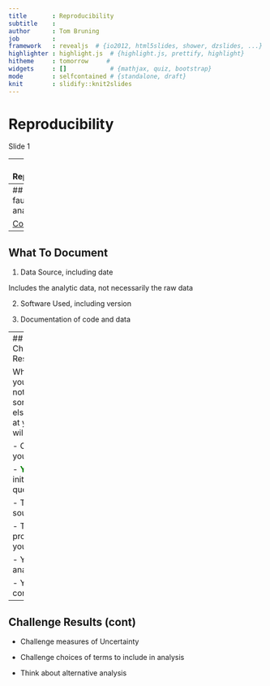```yaml
---
title       : Reproducibility
subtitle    : 
author      : Tom Bruning
job         : 
framework   : revealjs  # {io2012, html5slides, shower, dzslides, ...}
highlighter : highlight.js  # {highlight.js, prettify, highlight}
hitheme     : tomorrow     # 
widgets     : []            # {mathjax, quiz, bootstrap}
mode        : selfcontained # {standalone, draft}
knit        : slidify::knit2slides
---
```

   
# Reproducibility
    
Slide 1

---
## Why Reproducibility

- Replication is often times impossible

- Validation of <span style="color:green; font-weight:bold">your</span> methods

- Validation of <span style="color:green; font-weight:bold">your</span>  data

- So discrepancies can be identified  
    ... and remedied (by <span style="color:green; font-weight:bold">you</span>) or <span style="color:green; font-weight:bold">your</span> vindication.

- No one is immune from errors

    A former manager of mine said "The only people who don't make mistakes are those who don't do anything"

---
## Examples of faulty data analysis

 [Colbert Report](http://on.cc.com/1rKue88 "Colbert Report")
 

---
## What To Document

1. Data Source, including date

  Includes the analytic data, not necessarily the raw data

2. Software Used, including version

3. Documentation of code and data

---
## Challenge Results

Whether you do, or not, someone else looking at your data will.

- Challenge your steps

  - <span style="color:green; font-weight:bold">Your</span> initial question

  - The data source

  - The processing you did

  - Your analysis

  - Your conclusions

---
## Challenge Results (cont)

- Challenge measures of Uncertainty

- Challenge choices of terms to include in analysis

- Think about alternative analysis
